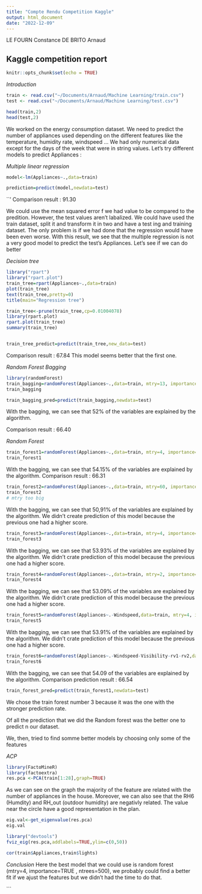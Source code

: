```yaml
---
title: "Compte Rendu Competition Kaggle"
output: html_document
date: "2022-12-09"
---
```


LE FOURN Constance
DE BRITO Arnaud

## Kaggle competition report

```r
knitr::opts_chunk$set(echo = TRUE)
```

 *Introduction*


```r
train <- read.csv("~/Documents/Arnaud/Machine Learning/train.csv")
test <- read.csv("~/Documents/Arnaud/Machine Learning/test.csv")
```
```r
head(train,2)
head(test,2)
```
  We worked on the energy consumption dataset. We need to predict the number of appliances used depending on the different features like the temperature, humidity rate, windspeed ... We had only numerical data except for the days of the week that were in string values. 
  Let's try different models to predict Appliances :
  
*Multiple linear regression*

```r
model<-lm(Appliances~.,data=train)
```

```r
prediction=predict(model,newdata=test)
```
``'
Comparison result : 91.30

We could use the mean squared error f we had value to be compared to the predition. However, the test values aren't labalized. We could have used the train dataset, split it and transform it in two and have a test ing and training dataset. The only problem is if we had done that the regression would have been even worse.
With this result, we see that the multiple regression is not a very good model to predict the test's Appliances.
Let's see if we can do better

*Decision tree*


```r
library("rpart")
library("rpart.plot")
train_tree=rpart(Appliances~.,data=train)
plot(train_tree)
text(train_tree,pretty=0)
title(main="Regression tree")
```

```r
train_tree<-prune(train_tree,cp=0.01004078)
library(rpart.plot)
rpart.plot(train_tree)
summary(train_tree)
```

```r

```

```r
train_tree_predict=predict(train_tree,new_data=test)
```

Comparison result : 67.84
This model seems better that the first one. 

*Random Forest Bagging*


```r
library(randomForest)
train_bagging=randomForest(Appliances~.,data=train, mtry=13, importance=TRUE, ntrees=500)
train_bagging
```

```r
train_bagging_pred=predict(train_bagging,newdata=test)
```
  With  the bagging, we can see that 52% of the variables are explained by the algorithm.
  
  Comparison result : 66.40

*Random Forest*
```r
train_forest1=randomForest(Appliances~.,data=train, mtry=4, importance=TRUE, ntrees=500)
train_forest1
```
  With  the bagging, we can see that 54.15% of the variables are explained by the algorithm.
  Comparison result : 66.31

```r
train_forest2=randomForest(Appliances~.,data=train, mtry=60, importance=TRUE, ntrees=500)
train_forest2
# mtry too big
```
With  the bagging, we can see that 50,91% of the variables are explained by the algorithm.
We didn't create prediction of this model because the previous one had a higher score.

```r
train_forest3=randomForest(Appliances~.,data=train, mtry=4, importance=TRUE, ntrees=1500)
train_forest3
```
With  the bagging, we can see that 53.93% of the variables are explained by the algorithm.
We didn't crate prediction of this model because the previous one had a higher score.
```r
train_forest4=randomForest(Appliances~.,data=train, mtry=2, importance=TRUE, ntrees=500)
train_forest4
```
With  the bagging, we can see that 53.09% of the variables are explained by the algorithm.
We didn't crate prediction of this model because the previous one had a higher score.
```r
train_forest5=randomForest(Appliances~.-Windspeed,data=train, mtry=4, importance=TRUE, ntrees=500)
train_forest5
```
With  the bagging, we can see that 53.91% of the variables are explained by the algorithm.
We didn't crate prediction of this model because the previous one had a higher score.
```r
train_forest6=randomForest(Appliances~.-Windspeed-Visibility-rv1-rv2,data=train, mtry=4, importance=TRUE, ntrees=1500)
train_forest6
```
With  the bagging, we can see that 54.09 of the variables are explained by the algorithm.
Comparison prediction result : 66.54

```r
train_forest_pred=predict(train_forest1,newdata=test)
```
We chose the train forest number 3 because it was the one with the stronger prediction rate.


Of all the prediction that we did the Random forest was the better one to predict n our dataset.


We, then, tried to find somme better models by choosing only some of the features

*ACP*

```r
library(FactoMineR)
library(factoextra)
res.pca <-PCA(train[1:28],graph=TRUE)
```

As we can see on the graph the majority of the feature are related with the number of appliances in the house. Moreover, we can also see that the RH6 (Humdity) and RH_out (outdoor humidity) are negativly related.
The value near the circle have a good representation in the plan.
```r
eig.val<-get_eigenvalue(res.pca)
eig.val
```

```r
library("devtools")
fviz_eig(res.pca,addlabels=TRUE,ylim=c(0,50))
```

```r
cor(train$Appliances,train$lights)
```

*Conclusion*
Here the best model that we could use is random forest (mtry=4, importance=TRUE , ntrees=500), we probably could find a better fit if we ajust the features but we didn't had the time to do that.

```